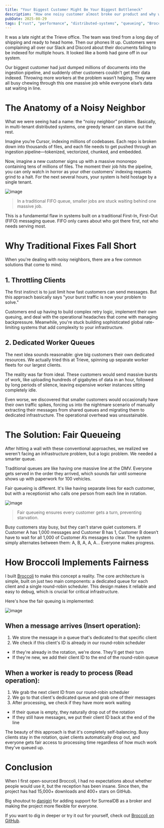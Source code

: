 ```yaml
---
title: "Your Biggest Customer Might Be Your Biggest Bottleneck"
description: "How one noisy customer almost broke our product and why we built Broccoli to make queues fair for everyone"
pubDate: 2025-08-29
tags: ["rust", "performance", "distributed-systems", "queueing", "Broccoli"]
---
```


It was a late night at the Trieve office. The team was tired from a long day of shipping and ready to head home. Then our phones lit up. Customers were complaining all over our Slack and Discord about their documents failing to be indexed for multiple hours. It looked like a bomb had gone off in our system.

Our biggest customer had just dumped millions of documents into the ingestion pipeline, and suddenly other customers couldn't get their data indexed. Throwing more workers at the problem wasn’t helping. They were all busy chewing through this one massive job while everyone else’s data sat waiting in line.

# The Anatomy of a Noisy Neighbor


What we were seeing had a name: the “noisy neighbor” problem. Basically, in multi-tenant distributed systems, one greedy tenant can starve out the rest.

Imagine you’re Cursor, indexing millions of codebases. Each repo is broken down into thousands of files, and each file needs to get pushed through an ingestion pipeline—tokenized, vectorized, chunked, and embedded.

Now, imagine a new customer signs up with a massive monorepo containing tens of millions of files. The moment their job hits the pipeline, you can only watch in horror as your other customers' indexing requests grind to a halt. For the next several hours, your system is held hostage by a single tenant.

![image](https://cdn.densumesh.dev/fifo-queue.png)  
> In a traditional FIFO queue, smaller jobs are stuck waiting behind one massive job.

This is a fundamental flaw in systems built on a traditional First-In, First-Out (FIFO) messaging queue. FIFO only cares about who got there first, not who needs serving most.

# Why Traditional Fixes Fall Short

When you're dealing with noisy neighbors, there are a few common solutions that come to mind.

## 1. Throttling Clients

The first instinct is to just limit how fast customers can send messages. But this approach basically says "your burst traffic is now your problem to solve."

Customers end up having to build complex retry logic, implement their own queuing, and deal with the operational headaches that come with managing backpressure. Meanwhile, you're stuck building sophisticated global rate-limiting systems that add complexity to your infrastructure.

## 2. Dedicated Worker Queues

The next idea sounds reasonable: give big customers their own dedicated resources. We actually tried this at Trieve, spinning up separate worker fleets for our largest clients.

The reality was far from ideal. These customers would send massive bursts of work, like uploading hundreds of gigabytes of data in an hour, followed by long periods of silence, leaving expensive worker instances sitting completely idle.

Even worse, we discovered that smaller customers would occasionally have their own traffic spikes, forcing us into the nightmare scenario of manually extracting their messages from shared queues and migrating them to dedicated infrastructure. The operational overhead was unsustainable.

# The Solution: Fair Queueing

After hitting a wall with these conventional approaches, we realized we weren't facing an infrastructure problem, but a logic problem. We needed a smarter queue.

Traditional queues are like having one massive line at the DMV. Everyone gets served in the order they arrived, which sounds fair until someone shows up with paperwork for 100 vehicles.

Fair queueing is different. It's like having separate lines for each customer, but with a receptionist who calls one person from each line in rotation.

![image](https://cdn.densumesh.dev/fair-queue.png)  
> Fair queueing ensures every customer gets a turn, preventing starvation.

Busy customers stay busy, but they can't starve quiet customers. If Customer A has 1,000 messages and Customer B has 1, Customer B doesn’t have to wait for all 1,000 of Customer A’s messages to clear. The system simply alternates between them: A, B, A, A, A... Everyone makes progress.

# How Broccoli Implements Fairness

I built [Broccoli](https://github.com/densumesh/broccoli) to make this concept a reality. The core architecture is simple, built on just two main components: a dedicated queue for each client and a single round-robin scheduler. This design makes it reliable and easy to debug, which is crucial for critical infrastructure.

Here's how the fair queuing is implemented:

![image](https://cdn.densumesh.dev/fairness-algo.png)

## When a message arrives (Insert operation):
1. We store the message in a queue that's dedicated to that specific client  
2. We check if this client's ID is already in our round-robin scheduler  
<div className="pl-6 mt-[-15px]">
    <ul className="list-disc list-inside">
        <li>If they're already in the rotation, we're done. They'll get their turn</li>
        <li>If they're new, we add their client ID to the end of the round-robin queue</li>
    </ul>
</div>

## When a worker is ready to process (Read operation):
1. We grab the next client ID from our round-robin scheduler  
2. We go to that client's dedicated queue and grab one of their messages  
3. After processing, we check if they have more work waiting  
<div className="pl-6 mt-[-15px]">
    <ul className="list-disc list-inside">
        <li>If their queue is empty, they naturally drop out of the rotation</li>
        <li>If they still have messages, we put their client ID back at the end of the line</li>
    </ul>
</div>

The beauty of this approach is that it's completely self-balancing. Busy clients stay in the rotation, quiet clients automatically drop out, and everyone gets fair access to processing time regardless of how much work they've queued up.

# Conclusion

When I first open-sourced Broccoli, I had no expectations about whether people would use it, but the reception has been insane. Since then, the project has had 15,000+ downloads and 400+ stars on GitHub.

Big shoutout to [danigiri](https://github.com/danigiri) for adding support for SurrealDB as a broker and making the project more flexible for everyone.

If you want to dig in deeper or try it out for yourself, check out [Broccoli on GitHub](https://github.com/densumesh/broccoli).
